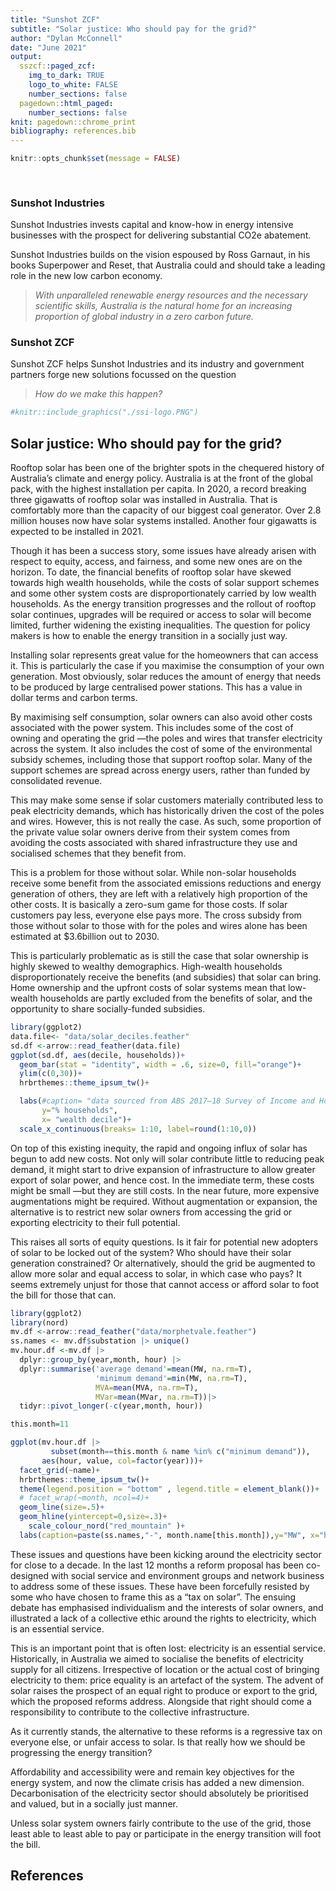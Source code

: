 ```yaml
---
title: "Sunshot ZCF"
subtitle: "Solar justice: Who should pay for the grid?"
author: "Dylan McConnell"
date: "June 2021"
output: 
  sszcf::paged_zcf:
    img_to_dark: TRUE
    logo_to_white: FALSE
    number_sections: false
  pagedown::html_paged:
    number_sections: false
knit: pagedown::chrome_print
bibliography: references.bib
---
```

  
```r
knitr::opts_chunk$set(message = FALSE)
 
  
```


\pagebreak



### Sunshot Industries  

Sunshot Industries  invests capital and know-how in energy intensive businesses  with  the prospect for delivering substantial CO2e abatement.

Sunshot Industries builds on the vision espoused by Ross Garnaut, in his books Superpower and Reset, that Australia could and should take a leading role in the new low carbon economy. 


> *With unparalleled renewable energy resources and the necessary scientific skills, Australia is the natural home for an increasing proportion of global industry in a zero carbon future.*

### Sunshot ZCF  

Sunshot ZCF helps Sunshot Industries and its industry and government partners  forge new solutions focussed on the question 

> *How do we make this happen?*

```r

#knitr::include_graphics("./ssi-logo.PNG")
```



\newpage

## Solar justice: Who should pay for the grid? 
 
Rooftop solar has been one of the brighter spots in the chequered history of Australia’s climate and energy policy. Australia is at the front of the global pack, with the highest installation per capita. In 2020, a record breaking three gigawatts of rooftop solar was installed in Australia. That is comfortably more than the capacity of our biggest coal generator. Over 2.8 million houses now have solar systems installed. Another four gigawatts is expected to be installed in 2021.

Though it has been a success story, some issues have already arisen with respect to equity, access, and fairness, and some new ones are on the horizon. To date, the financial benefits of rooftop solar have skewed towards high wealth households, while the costs of solar support schemes and some other system costs are disproportionately carried by low wealth households. As the energy transition progresses and the rollout of rooftop solar continues, upgrades will be required or access to solar will become limited, further widening the existing inequalities. The question for policy makers is how to enable the energy transition in a socially just way.

Installing solar represents great value for the homeowners that can access it. This is particularly the case if you maximise the consumption of your own generation. Most obviously, solar reduces the amount of energy that needs to be produced by large centralised power stations. This has a value in dollar terms and carbon terms.

By maximising self consumption, solar owners can also avoid other costs associated with the power system. This includes some of the cost of owning and operating the grid —the poles and wires that transfer electricity across the system. It also includes the cost of some of the environmental subsidy schemes, including those that support rooftop solar. Many of the support schemes are spread across energy users, rather than funded by consolidated revenue.

This may make some sense if solar customers materially contributed less to peak electricity demands, which has historically driven the cost of the poles and wires. However, this is not really the case. As such, some proportion of the private value solar owners derive from their system comes from avoiding the costs associated with shared infrastructure they use and socialised schemes that they benefit from.

This is a problem for those without solar. While non-solar households receive some benefit from the associated emissions reductions and energy generation of others, they are left with a relatively high proportion of the other costs. It is basically a zero-sum game for those costs. If solar customers pay less, everyone else pays more. The cross subsidy from those without solar to those with for the poles and wires alone has been estimated at $3.6billion out to 2030.

This is particularly problematic as is still the case that solar ownership is highly skewed to wealthy demographics. High-wealth households disproportionately receive the benefits (and subsidies) that solar can bring. Home ownership and the upfront costs of solar systems mean that low-wealth households are partly excluded from the benefits of solar, and the opportunity to share socially-funded subsidies.

<!-- ![Figure 1. Proportion of households with solar installations by wealth decile. 1 is the lowest wealth-decile,   10 is the highest [@BEST2021106890]](figs/wealth-decile.png) -->

```r

library(ggplot2)
data.file<- "data/solar_deciles.feather"
sd.df <-arrow::read_feather(data.file)
ggplot(sd.df, aes(decile, households))+ 
  geom_bar(stat = "identity", width = .6, size=0, fill="orange")+
  ylim(c(0,30))+
  hrbrthemes::theme_ipsum_tw()+

  labs(#caption= "data sourced from ABS 2017–18 Survey of Income and Housing",
       y="% households", 
       x= "wealth decile")+
  scale_x_continuous(breaks= 1:10, label=round(1:10,0))

```

On top of this existing inequity, the rapid and ongoing influx of solar has begun to add new costs. Not only will solar contribute little to reducing peak demand, it might start to drive expansion of infrastructure to allow greater export of solar power, and hence cost. In the immediate term, these costs might be small —but they are still costs. In the near future, more expensive augmentations might be required. Without augmentation or expansion, the alternative is to restrict new solar owners from accessing the grid or exporting electricity to their full potential.

   

This raises all sorts of equity questions. Is it fair for potential new adopters of solar to be locked out of the system? Who should have their solar generation constrained? Or alternatively, should the grid be augmented to allow more solar and equal access to solar, in which case who pays? It seems extremely unjust for those that cannot access or afford solar to foot the bill for those that can.


```r
library(ggplot2)
library(nord)
mv.df <-arrow::read_feather("data/morphetvale.feather")
ss.names <- mv.df$substation |> unique()
mv.hour.df <-mv.df |> 
  dplyr::group_by(year,month, hour) |>
  dplyr::summarise('average demand'=mean(MW, na.rm=T),
                   'minimum demand'=min(MW, na.rm=T),
                   MVA=mean(MVA, na.rm=T),
                   MVar=mean(MVar, na.rm=T))|>
  tidyr::pivot_longer(-c(year,month, hour))

this.month=11

ggplot(mv.hour.df |> 
         subset(month==this.month & name %in% c("minimum demand")), 
       aes(hour, value, col=factor(year)))+
  facet_grid(~name)+
  hrbrthemes::theme_ipsum_tw()+
  theme(legend.position = "bottom" , legend.title = element_blank())+
  # facet_wrap(~month, ncol=4)+
  geom_line(size=.5)+
  geom_hline(yintercept=0,size=.3)+
    scale_colour_nord("red_mountain" )+
  labs(caption=paste(ss.names,"-", month.name[this.month]),y="MW", x="hour of day")

```


These issues and questions have been kicking around the electricity sector for close to a decade. In the last 12 months a reform proposal has been co-designed with social service and environment groups and network business to address some of these issues. These have been forcefully resisted by some who have chosen to frame this as a “tax on solar”. The ensuing debate has emphasised individualism and the interests of solar owners, and illustrated a lack of a collective ethic around the rights to electricity, which is an essential service.

This is an important point that is often lost: electricity is an essential service. Historically, in Australia we aimed to socialise the benefits of electricity supply for all citizens. Irrespective of location or the actual cost of bringing electricity to them: price equality is an artefact of the system. The advent of solar raises the prospect of an equal right to produce or export to the grid, which the proposed reforms address. Alongside that right should come a responsibility to contribute to the collective infrastructure.

As it currently stands, the alternative to these reforms is a regressive tax on everyone else, or unfair access to solar. Is that really how we should be progressing the energy transition?

Affordability and accessibility were and remain key objectives for the energy system, and now the climate crisis has added a new dimension. Decarbonisation of the electricity sector should absolutely be prioritised and valued, but in a socially just manner.

Unless solar system owners fairly contribute to the use of the grid, those least able to least able to pay or participate in the energy transition will foot the bill.

 
\newpage

## References  


